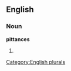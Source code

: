 
==English==

===Noun===
'''pittances'''

# {{plural of|[[pittance]]}}

[[Category:English plurals]]